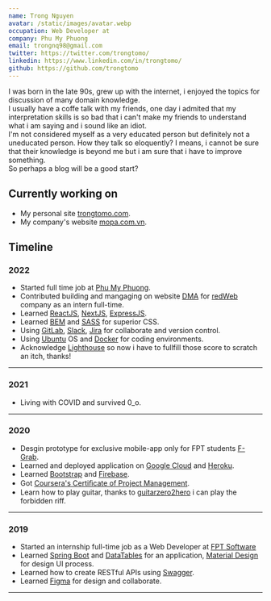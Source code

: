 ```yaml
---
name: Trong Nguyen
avatar: /static/images/avatar.webp
occupation: Web Developer at
company: Phu My Phuong
email: trongnq98@gmail.com
twitter: https://twitter.com/trongtomo/
linkedin: https://www.linkedin.com/in/trongtomo/
github: https://github.com/trongtomo
---
```


I was born in the late 90s, grew up with the internet, i enjoyed the topics for discussion of many domain knowledge.\
I usually have a coffe talk with my friends, one day i admited that my interpretation skills is so bad that i can't make my friends to understand what i am saying and i sound like an idiot.\
I'm not considered myself as a very educated person but definitely not a uneducated person. How they talk so eloquently? I means, i cannot be sure that their knowledge is beyond me but i am sure that i have to improve something.\
So perhaps a blog will be a good start?

## Currently working on

- My personal site [trongtomo.com](/).
- My company's website [mopa.com.vn](https://mopa.com.vn).

## Timeline

### 2022

- Started full time job at [Phu My Phuong](https://mopa.com.vn/).
- Contributed building and mangaging on website [DMA](https://dma.aesirx.io/) for [redWeb](https://r-digital.tech/) company as an intern full-time.
- Learned [ReactJS](https://reactjs.org/), [NextJS](https://nextjs.org/), [ExpressJS](https://expressjs.com/).
- Learned [BEM](https://getbem.com/introduction/) and [SASS](https://sass-lang.com/) for superior CSS.
- Using [GitLab](https://about.gitlab.com/), [Slack](https://slack.com/), [Jira](https://www.atlassian.com/software/jira) for collaborate and version control.
- Using [Ubuntu](https://ubuntu.com) OS and [Docker](https://www.docker.com/) for coding environments.
- Acknowledge [Lighthouse](https://developer.chrome.com/docs/lighthouse/overview/) so now i have to fullfill those score to scratch an itch, thanks!

---

### 2021

- Living with COVID and survived 0_o.

---

### 2020

- Desgin prototype for exclusive mobile-app only for FPT students [F-Grab](https://bit.ly/3tzAe7m).
- Learned and deployed application on [Google Cloud](https://cloud.google.com/) and [Heroku](https://www.heroku.com/).
- Learned [Bootstrap](https://getbootstrap.com/docs/5.0/getting-started/introduction/) and [Firebase](https://firebase.google.com/).
- Got [Coursera's Certiﬁcate of Project Management](https://coursera.org/share/e68a846cbd98e989c0e72e0b1ed4d6f3/).
- Learn how to play guitar, thanks to [guitarzero2hero](https://guitarzero2hero.com/) i can play the forbidden riff.

---

### 2019

- Started an internship full-time job as a Web Developer at [FPT Software](https://www.fpt-software.com/)
- Learned [Spring Boot](https://spring.io/projects/spring-boot) and [DataTables](https://datatables.net/) for an application, [Material Design](https://m2.material.io/design) for design UI process.
- Learned how to create RESTful APIs using [Swagger](https://swagger.io/).
- Learned [Figma](https://www.figma.com/) for design and collaborate.

---
